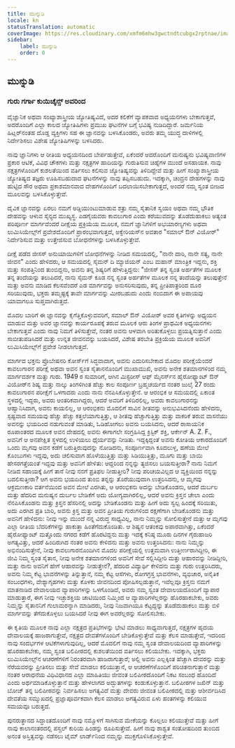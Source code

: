 ```yaml
---
title: ಮುನ್ನುಡಿ
locale: kn
statusTranslation: automatic
coverImage: https://res.cloudinary.com/xmfm6mhw3gwctndtcubgx2rptnae/image/upload/v1741354450/small_cover_tratado_esoterico_de_astrologia_hermetica_6210a35442.webp
sidebar:
    label: ಮುನ್ನುಡಿ
    order: 0
---
```

## ಮುನ್ನುಡಿ

### ಗುರು ಗರ್ಗಾ ಕುಯಿಚೈನ್ಸ್ ಅವರಿಂದ

ವೈಜ್ಞಾನಿಕ ಅಥವಾ ಸಂಖ್ಯಾಶಾಸ್ತ್ರೀಯ ಜ್ಯೋತಿಷ್ಯವಿದೆ, ಅದರ ಕಲಿಕೆಗೆ ವ್ಯಾಪಕವಾದ ಅಧ್ಯಯನಗಳು ಬೇಕಾಗುತ್ತವೆ, ಅದರೊಂದಿಗೆ ಎಲ್ಲಾ ಕಾಲದ ಜ್ಯೋತಿಷಿಗಳು ಪ್ರಮುಖ ಘಟನೆಗಳ ಬಗ್ಗೆ ಭವಿಷ್ಯ ನುಡಿದಿದ್ದಾರೆ. ಜರ್ಮನಿಯ ಹಿಟ್ಲರ್‌ನಂತಹ ದೊಡ್ಡ ವ್ಯಕ್ತಿಗಳು ಸಹ ಈ ಜ್ಞಾನವನ್ನು ಬಳಸಿಕೊಂಡರು, ಅವರು ತಮ್ಮ ಯುದ್ಧ ದಾಳಿಗಳಲ್ಲಿ ನಿರ್ದೇಶಿಸಲು ವಿಶೇಷ ಜ್ಯೋತಿಷಿಗಳನ್ನು ಬಳಸಿದರು.

ನಾವು ಜ್ಞಾನಿಗಳು ಆ ರೀತಿಯ ಅಧ್ಯಯನದಿಂದ ಬೇರ್ಪಡುತ್ತೇವೆ, ಏಕೆಂದರೆ ಅದರೊಂದಿಗೆ ಮನುಷ್ಯನು ಭವಿಷ್ಯವಾಣಿಗಳ ಪ್ರಕಾರ ಆಟಿಕೆ, ವಿವಿಧ ಚೌಕಗಳು ಮತ್ತು ನಕ್ಷತ್ರಗಳ ಹಾದಿಯನ್ನು ಗುರುತಿಸುವ ಚಿಹ್ನೆಗಳ ಮುಂದೆ ಅಸಹಾಯಕ. ನಾವು ನಕ್ಷತ್ರಗಳೊಂದಿಗೆ ಕುಶಲತೆಯಿಂದ ವರ್ತಿಸಲು ಕಲಿಸುವ ಜ್ಯೋತಿಷ್ಯವನ್ನು ತಿಳಿದಿದ್ದೇವೆ ಮತ್ತು ಹೀಗೆ ಸಂಖ್ಯಾಶಾಸ್ತ್ರೀಯ ಜ್ಯೋತಿಷ್ಯದ ತಜ್ಞರು ಊಹಿಸಬಹುದಾದ ಘಟನೆಗಳನ್ನು ನಾವು ತಪ್ಪಿಸಬಹುದು. ಇದಕ್ಕಾಗಿ, ಚಂದ್ರನ ದೇಹಗಳನ್ನು ನಾವು ಹುಟ್ಟಿದ ಸೌರ ಅಥವಾ ಪ್ರಕಾಶಮಾನವಾದ ದೇಹಗಳೊಂದಿಗೆ ಬದಲಾಯಿಸಬೇಕಾಗುತ್ತದೆ, ಅಂದರೆ ನಮ್ಮ ಸ್ವಂತ ಬೀಜದ ಮೂಲವನ್ನು ಬಳಸಿಕೊಳ್ಳುತ್ತೇವೆ.

ದೈವಿಕ ಜ್ಞಾನವನ್ನು ಏರಲು ನಮಗೆ ಅಡ್ಡಿಯುಂಟುಮಾಡುವ ಶತ್ರು ನಮ್ಮ ಸೈತಾನಿಕ ಸ್ವಯಂ ಅಥವಾ ನಮ್ಮ ಭೌತಿಕ ದೇಹವನ್ನು ಆಳುವ ಸೈನ್ಯದ ಮುಖ್ಯಸ್ಥ. ಎಡಗೈಯವರು ಕಾವಲುಗಾರ ಎಂದು ಕರೆಯುವದನ್ನು ತೊಡೆದುಹಾಕಲು ಅತ್ಯಂತ ಪರಿಪೂರ್ಣ ಮಾರ್ಗವೆಂದರೆ ದೀಕ್ಷೆಯ ಪ್ರಕ್ರಿಯೆಯ ಮೂಲಕ, ನಮಗೆ ಜ್ಞಾನಿಗಳಿಗೆ ಅಭಯಾರಣ್ಯಗಳು ಅಥವಾ ಲುಮಿಸಿಯೇಲ್ಸ್‌ಗೆ ಪ್ರವೇಶದೊಂದಿಗೆ ಪ್ರಾರಂಭವಾಗುತ್ತದೆ, ಅಕ್ವೇರಿಯಸ್‌ನ ಅವತಾರ "ಸಮಾಲ್ ಔನ್ ವಿಯೋರ್" ನಿರ್ದೇಶಿಸುವ ಮತ್ತು ಉತ್ತೇಜಿಸುವ ಬೋಧನೆಗಳನ್ನು ಬಳಸಿಕೊಳ್ಳುತ್ತೇವೆ.

ದೀಕ್ಷೆ ಪಡೆದ ಜೀಸಸ್ ಅನುಯಾಯಿಗಳಿಗೆ ಬೋಧನೆಗಳನ್ನು ನೀಡಿದ ಸಮಯದಲ್ಲಿ, "ನಾನೇ ದಾರಿ, ನಾನೇ ಸತ್ಯ, ನಾನೇ ಜೀವನ" ಎಂದು ಹೇಳಿದರು, ಆ ಸಮಯದಲ್ಲಿ ಸೈಮನ್ ದಿ ಮ್ಯಾಜಿಯನ್ ಎಂಬ ಮಹಾನ್ ಮಾಂತ್ರಿಕ ಇದ್ದನು, ಶಕ್ತಿ ಮತ್ತು ಸಂಪತ್ತಿನಿಂದ ತುಂಬಿದ್ದನು, ಅವನು ತನ್ನ ಶಿಷ್ಯರಿಗೆ ಹೇಳುತ್ತಿದ್ದನು: "ಜೀಸಸ್ ತನ್ನ ಸ್ವಂತ ಅರ್ಹತೆಗಳ ಮೂಲಕ ತನ್ನ ತಂದೆಯನ್ನು ತಲುಪಿದರೆ, ನಾನು ಸೈಮನ್ ಕೂಡ ನನ್ನ ಸ್ವಂತ ಅರ್ಹತೆಗಳ ಮೂಲಕ ನನ್ನ ತಂದೆಯನ್ನು ತಲುಪುತ್ತೇನೆ ಮತ್ತು ಅವನು ಮಾಡಿದ ಕೆಲಸವೆಂದರೆ ಎಡ ಮಾರ್ಗವನ್ನು ಅನುಸರಿಸುವುದು, ತನ್ನ ಪ್ರೀತಿಪಾತ್ರರಿಂದ ದೂರ ಸರಿಯುವುದು, ಭಕ್ತರು ತಮ್ಮಷ್ಟಕ್ಕೆ ತಾವೇ ಮಾರ್ಗವನ್ನು ಮೀರಬಹುದು ಎಂದು ನಂಬಿದಾಗ ಈ ಅಪಾಯವು ಯಾವಾಗಲೂ ಸುಪ್ತವಾಗಿರುತ್ತದೆ.

ಮೊದಲ ಬಾರಿಗೆ ಈ ಜ್ಞಾನವನ್ನು ಕೈಗೆತ್ತಿಕೊಳ್ಳುವವರಿಗೆ, ಸಮಾಲ್ ಔನ್ ವಿಯೋರ್ ಅವರ ಕೃತಿಗಳನ್ನು ಅಧ್ಯಯನ ಮಾಡುವ ಮತ್ತು ಅವರ ಜ್ಞಾನವನ್ನು ಕಾರ್ಯರೂಪಕ್ಕೆ ತರುವ ಮೂಲಕ ಆರು ತಿಂಗಳ ಪ್ರಾಥಮಿಕ ಅಧ್ಯಯನಗಳು ಬೇಕಾಗುತ್ತವೆ ಎಂದು ನಾವು ನಿಮಗೆ ತಿಳಿಸುತ್ತೇವೆ, ನಂತರ ಅವನು ಆಳವಾಗಿ ಅರಿತುಕೊಳ್ಳಲು ಪ್ರಯತ್ನಿಸುತ್ತಾನೆ ಎಂದು ಸಾಬೀತುಪಡಿಸಿದರೆ ಮತ್ತು ಉನ್ನತ ಜೀವನವನ್ನು ಬಯಸಿದರೆ, ವಿಶೇಷ ತರಬೇತಿ ಪ್ರಕ್ರಿಯೆಯ ಮೂಲಕ ಅವನಿಗೆ ಲುಮಿಸಿಯೇಲ್ಸ್‌ಗೆ ಪ್ರವೇಶ ನೀಡಲಾಗುತ್ತದೆ.

ಮಾರ್ಗದ ಭಕ್ತನು ಪ್ರೊಬೇಷನರಿ ಕೋರ್ಸ್‌ಗೆ ಸಿದ್ಧವಾದಾಗ, ಅವನು ಎದುರಿಸಬೇಕಾದ ಮೊದಲ ಪರೀಕ್ಷೆಯೆಂದರೆ ಕಾವಲುಗಾರನ ಪರೀಕ್ಷೆ ಅಥವಾ ಅವನ ಸ್ವಂತ ಸೈತಾನನೊಂದಿಗೆ ಮುಖಾಮುಖಿ, ಅವನು ಅನೇಕ ಶತಮಾನಗಳಿಂದ ನಮ್ಮ ಮಾರ್ಗದರ್ಶಕ ಮತ್ತು ಗುರು. 1949 ರ ಸುಮಾರಿಗೆ, ಆಗಿನ ಮಿಸ್ಟರೀಸ್ ಆಫ್ ಮೈನರ್ಸ್‌ನ ಹೈರೋಫ್ಯಾಂಟ್ ಔನ್ ವಿಯೋರ್‌ನ ಶಿಷ್ಯ ಮತ್ತು ನಾಲ್ಕು ತಿಂಗಳಿಗಿಂತ ಹೆಚ್ಚು ಕಾಲ ಸಂಪೂರ್ಣ ಬ್ರಹ್ಮಚರ್ಯದ ನಂತರ ಜುಲೈ 27 ರಂದು ಕಾವಲುಗಾರನ ಪರೀಕ್ಷೆಗೆ ಒಳಗಾದರು ಎಂದು ನಾನು ನೆನಪಿಸಿಕೊಳ್ಳುತ್ತೇನೆ. ಆ ಆರಂಭಿಕ ಆ ಸಮಯದಲ್ಲಿ ಏಕಾಂತ ಸ್ಥಳದಲ್ಲಿ ಇದ್ದರು, ಅವರು ಆಂತರಿಕವಾಗಿದ್ದರು, ಆದರೆ ಅವರಿಗೆ ತಿಳಿದಿರಲಿಲ್ಲ, ಅವರು ಕಾವಲುಗಾರನನ್ನು ಆಹ್ವಾನಿಸಿದಾಗ, ಅವನು ಕಾಯಲಿಲ್ಲ, ಆ ಆರಂಭಿಕನು ಮೊದಲಿಗೆ ಸಾವಿನ ಶೀತವನ್ನು ಅನುಭವಿಸಿದನೆಂದು ಹೇಳಿದನು, ಸ್ಪಷ್ಟವಾದ ಸಮಯವು ಹೆಚ್ಚು ಹೆಚ್ಚು ಕತ್ತಲೆಯಾಗುತ್ತಿತ್ತು, ಆ ಶೀತವು ಹೆಚ್ಚಾಗುತ್ತಿತ್ತು ಮತ್ತು ವಾಕರಿಕೆ ತರುವ ವಾಸನೆಯು ಅವನನ್ನು ಭಯದಿಂದ ನಡುಗುವಂತೆ ಮಾಡಿತು, ಓಡಿಹೋಗಲು ಅವನು ಬಯಸಿದನು, ಆದರೆ ರಾಸಾಯನಿಕ ರೂಪಾಂತರದ ಮೂಲಕ ಅವನ ದೇಹದಲ್ಲಿ ಅವನು ಈಗಾಗಲೇ ಸಂಗ್ರಹಿಸಿದ್ದ ಕ್ರಿಸ್ಟಿಕ್ ಶಕ್ತಿ, ಆರ್ಕೇನ್ A. Z. F., ಅವನಿಗೆ ಆ ಅನಪೇಕ್ಷಿತ ಸ್ಥಳದಲ್ಲಿ ಉಳಿಯಲು ಧೈರ್ಯವನ್ನು ನೀಡಿತು. ಇದ್ದಕ್ಕಿದ್ದಂತೆ ಅವನು ಕೋತಿಯ ಆಕಾರದೊಂದಿಗೆ ಒಂದು ಮೃಗವು ಅವನ ಕಡೆಗೆ ಬರುತ್ತಿರುವುದನ್ನು ನೋಡಿದನು, ಸಂಪೂರ್ಣವಾಗಿ ಕೂದಲುಳ್ಳ, ಹಣೆಯ ಮೇಲೆ ಕೊಂಬುಗಳು ಇದ್ದವು, ಅದು ಚಲಿಸುವಾಗ ಹೊಳೆಯುತ್ತಿತ್ತು ಮತ್ತು ಸಿಡಿಯುತ್ತಿತ್ತು, ಮೂಗು ಮತ್ತು ಬಾಯಿ ಹೇಸರಗತ್ತೆಯಂತೆ ಇದ್ದವು ಮತ್ತು ಅವನಿಗೆ ಹೇಳಿತು: ಆದ್ದರಿಂದ ನನ್ನನ್ನು ತ್ಯಜಿಸಲು ಬಯಸುತ್ತೀರಾ? ನಾನು ನಿಮಗೆ ನೀಡಿದ ಸಹಾಯಕ್ಕೆ ಹೀಗೆ ತಾನೆ ನೀವು ನನಗೆ ಪ್ರತಿಫಲ ನೀಡುತ್ತೀರಿ? ನೀವು ಪರಿಚಯವಿಲ್ಲದ ಆ ವ್ಯಕ್ತಿಯಿಂದ ನನ್ನನ್ನು ಬದಲಿಸುತ್ತೀರಾ? ಆಗ ಅವನು ಭಯದಿಂದ ತುಂಬಿ ತನ್ನನ್ನು ತೊರೆಯುವುದಾಗಿ ಉತ್ತರಿಸಿದನು, ಆ ಮೃಗವು ಆಕ್ರಮಣಕಾರಿ ವರ್ತನೆಯಿಂದ ಅವನ ಮೇಲೆ ಎರಗಿತು, ಆ ಆರಂಭಿಕನು ಅದನ್ನು ಬೇಡಿಕೊಂಡನು, ಆದರೆ ದುರ್ಬಲ ಮತ್ತು ಹೆದರಿದ ಮನುಷ್ಯನ ದುರ್ಬಲ ಬೇಡಿಕೆಗೆ ಅದು ಯೋಗ್ಯವಾಗಿರಲಿಲ್ಲ, ಆದರೆ ಅವನು ಕ್ರಿಸ್ತನ ಚೇಲಾ ಎಂದು ನೆನಪಿಸಿಕೊಂಡನು ಮತ್ತು ಕ್ರಿಸ್ತನ ಹೆಸರಿನಲ್ಲಿ ಅದನ್ನು ಬೇಡಿಕೊಂಡನು ಮತ್ತು ಹೀಗೆ ಅದು ಸ್ವಲ್ಪ ಹಿಂದಕ್ಕೆ ಸರಿಯಿತು, ಅದು ಎರಗಿದ ಪ್ರತಿ ಬಾರಿ, ಅವನು ಕ್ರಿಸ್ತ ಮತ್ತು ಅವನ ಪ್ರೀತಿಯ ಗುರುಗಳಿಂದ ರಕ್ಷಣೆಗಾಗಿ ಬೇಡಿಕೊಂಡನು ಮತ್ತು ಅವನಿಗೆ ಹೇಳಿದನು: ನೀವು ಇನ್ನು ಮುಂದೆ ನನ್ನ ವಿರುದ್ಧ ಸಾಧ್ಯವಿಲ್ಲ, ನಾನು ನಿಮ್ಮನ್ನು ಸೋಲಿಸುತ್ತೇನೆ ಮತ್ತು ಆ ಮೃಗವು ಎಲ್ಲಾ ರೀತಿಯ ಬೆದರಿಕೆಗಳನ್ನು ಹಾಕುತ್ತಾ ಹಿಂತೆಗೆದುಕೊಂಡಿತು. ಆ ಶಿಷ್ಯನ ಆತಂಕವು ಅಪಾರವಾಗಿತ್ತು, ಏಕೆಂದರೆ ಹೈರೋಫ್ಯಾಂಟ್ ಮತ್ತೊಂದು ನಗರದ ಕಡೆಗೆ ಹೊರಟಿದ್ದನು ಮತ್ತು ಇದಕ್ಕೆ ಕನಿಷ್ಠ ಮೂರು ದಿನಗಳ ಗೈರುಹಾಜರಿ ಅಗತ್ಯವಿತ್ತು, ಆದರೆ ಹಿಂದಿರುಗಿದ ನಂತರ ಅವನು ಕೇಳಿದನು ಮತ್ತು ಅವನು ಉತ್ತರಿಸಿದನು: ನಾನು ನಿಮ್ಮನ್ನು ಅಭಿನಂದಿಸುತ್ತೇನೆ, ನೀವು ಕಾವಲುಗಾರನೊಂದಿಗಿನ ಮೊದಲ ಪರೀಕ್ಷೆಯಲ್ಲಿ ಉತ್ತಮವಾಗಿ ಉತ್ತೀರ್ಣರಾಗಿದ್ದೀರಿ, ಈ ಜೀವಿ ನಿಮ್ಮ ಸ್ವಂತ ಸೈತಾನ, ನೀವು ಅನೇಕ ಶತಮಾನಗಳಿಂದ ಅವನಿಗೆ ಸೇವೆ ಸಲ್ಲಿಸಿದ್ದೀರಿ ಮತ್ತು ಆಹಾರವನ್ನು ನೀಡಿದ್ದೀರಿ, ಮತ್ತು ನಾನು ಅವನಿಗೆ ಹೇಗೆ ಆಹಾರವನ್ನು ನೀಡುತ್ತೇನೆ?, ಹೆದರಿದ ವಿದ್ಯಾರ್ಥಿ ಕೇಳಿದನು ಮತ್ತು ಗುರು ಉತ್ತರಿಸಿದರು, ಅವನು ನಿಮ್ಮ ಕೆಟ್ಟ ಭಾವನೆಗಳನ್ನು ತಿನ್ನುತ್ತಾನೆ, ನಮ್ಮ ಕೆಟ್ಟ ಆಸೆಗಳು, ರೋಗಗ್ರಸ್ತ ಭಾವನೆಗಳು, ವ್ಯಭಿಚಾರ, ಅನೈತಿಕ ಸಂಬಂಧಗಳು, ವೇಶ್ಯಾಗೃಹಗಳು ಮತ್ತು ಕೊಳಕು ಜೀವನದಿಂದ ಪೋಷಿಸಲ್ಪಡುತ್ತಾನೆ, ಇವೆಲ್ಲವೂ ಕ್ರಿಸ್ತನು ನಮಗೆ ಮಾತನಾಡಿದ ದೇವಾಲಯದ ವ್ಯಾಪಾರಿಗಳನ್ನು ಒಳಗೊಂಡಿದೆ, ಅವರು ನಮ್ಮ ಸ್ವಂತ ದೇವಾಲಯದೊಂದಿಗೆ ವ್ಯಾಪಾರ ಮಾಡುತ್ತಾರೆ, ಈಗ ನೀವು ಇಚ್ಛಾಶಕ್ತಿಯ ಚಾಟಿಯಿಂದ ನಿಮ್ಮಿಂದ ಆ ವ್ಯಾಪಾರಿಗಳೆಲ್ಲರನ್ನು ಹೊರಹಾಕಬೇಕು, ಅವರು ನಿಮ್ಮನ್ನು ಸೈತಾನನಿಗೆ ಗುಲಾಮರನ್ನಾಗಿ ಮಾಡಿದರು, ನೀವು ನಿಜವಾಗಿಯೂ ಕೆಟ್ಟದ್ದನ್ನು ತೊಡೆದುಹಾಕಲು ಮತ್ತು ಬಿಳಿ ಮಾರ್ಗವನ್ನು ತೆಗೆದುಕೊಳ್ಳಲು ಬಯಸಿದರೆ ನೀವು ಈಗ ಅವರೆಲ್ಲರನ್ನು ಸೋಲಿಸಬೇಕು.

ಈ ಕೃತಿಯ ಮೂಲಕ ನಾವು ಎಲ್ಲಾ ನಕ್ಷತ್ರದ ಪ್ರತಿಭೆಗಳನ್ನು ಭೇಟಿ ಮಾಡಲು ಸಾಧ್ಯವಾಗುತ್ತದೆ, ನಕ್ಷತ್ರಗಳ ಹೃದಯ ದೇವಾಲಯಕ್ಕೆ ಹಾಜರಾಗುತ್ತೇವೆ, ನಕ್ಷತ್ರದ ದೇವತೆಗಳೊಂದಿಗೆ ಬೇಡಿಕೊಳ್ಳುತ್ತೇವೆ ಮತ್ತು ಕೆಲಸ ಮಾಡುತ್ತೇವೆ, ಇದರಿಂದ ನಾವು ಸಂದರ್ಭಗಳ ಆಟಿಕೆಗಳಾಗುವುದಿಲ್ಲ, ಆದರೆ ಮೊದಲಿಗೆ ನಾವು ನಮ್ಮ ಸ್ವಂತ ದೇವಾಲಯದಿಂದ ವ್ಯಾಪಾರಿಗಳನ್ನು ಹೊರಹಾಕಬೇಕು, ನಮ್ಮ ಸ್ವಂತ ಬಲಿಪೀಠದಲ್ಲಿ ಕುಶಲತೆಯಿಂದ ವರ್ತಿಸಲು ಕಲಿಯಬೇಕು. ಇದಕ್ಕಾಗಿ, ಭಕ್ತರು ಲುಮಿಸಿಯೇಲ್ಸ್‌ನ ಆಚರಣೆಗಳಿಗೆ ನಿರಂತರವಾಗಿ ಹಾಜರಾಗುತ್ತಾರೆ; ಅಲ್ಲಿ ಅವನು ಎಲ್ಲಕ್ಕಿಂತ ಹೆಚ್ಚಾಗಿ ದೇವರನ್ನು ಮತ್ತು ನೆರೆಯವರನ್ನು ಪ್ರೀತಿಸಲು ಮತ್ತು ಸೇವೆ ಮಾಡಲು ಕಲಿಯುತ್ತಾನೆ, ಆ ಆಚರಣೆಗಳೊಂದಿಗೆ ಪರಿಚಿತನಾಗುತ್ತಾನೆ ಮತ್ತು ನಂತರ ಆರಾಧನೆಯ ವಿಧಿವಿಧಾನದ ಎಲ್ಲಾ ಮಾಹಿತಿಯು ಜೀವಂತ ಬಲಿಪೀಠದೊಂದಿಗೆ ನಿಕಟ ಸಂಬಂಧ ಹೊಂದಿದೆ ಎಂದು ಅರ್ಥಮಾಡಿಕೊಳ್ಳುತ್ತಾನೆ ಮತ್ತು ಹೇಳಲಾಗದ ಅದ್ಭುತಗಳನ್ನು ಕಂಡುಕೊಳ್ಳುತ್ತಾನೆ. ಬಲಿಪೀಠಗಳ ಜಖಿನ್ ಮತ್ತು ಬೋಜ್ ತನ್ನ ಬಲಿಪೀಠವನ್ನು ನಿರ್ವಹಿಸಲು ಅಗತ್ಯವಿದೆ ಮತ್ತು ದೇವರು ಜೀವಂತ ಬಲಿಪೀಠದಲ್ಲಿ ಮತ್ತು ಆಶೀರ್ವದಿಸಿದ ದೇವತೆಯ ಸಮ್ಮುಖದಲ್ಲಿ ಪ್ರಜ್ಞಾಪೂರ್ವಕವಾಗಿ ಕೆಲಸ ಮಾಡಲು ಅಗತ್ಯವಿರುವ ಏಳು ಹಂತಗಳನ್ನು ಕಲಿಯುವ ಸಮಯವೂ ಬರುತ್ತದೆ.

ಪುನರುತ್ಥಾನದ ಸಿದ್ಧಾಂತದೊಂದಿಗೆ ನಾವು ನಮ್ಮೊಳಗೆ ಸಾಗಿಸುವ ಮೇಕೆಯನ್ನು ಕೊಲ್ಲಲು ಕಲಿಯುತ್ತೇವೆ ಮತ್ತು ಹೀಗೆ ನಾವು ಕಾಲಾನಂತರದಲ್ಲಿ ಪಸ್ಚಲ್ ಕುರಿಯ ಹಿಂಡನ್ನು ರೂಪಿಸುತ್ತೇವೆ. ಹೀಗೆ ನಾವು ಶಾಶ್ವತ ಸಂತೋಷದಿಂದ ತುಂಬಿದ ಅನಂತ ಅಸ್ತಿತ್ವವನ್ನು ನಡೆಸಲು ಟೈಮ್ ಲಾರ್ಡ್‌ನಿಂದ ನಮ್ಮನ್ನು ಮುಕ್ತಗೊಳಿಸಿಕೊಳ್ಳುತ್ತೇವೆ.
